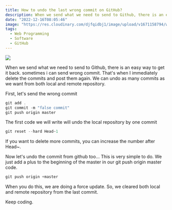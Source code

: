 ```yaml
---
title: How to undo the last wrong commit on GitHub?
description: When we send what we need to send to Github, there is an easy way to get it back. sometimes i can send wrong commit. That's when I immediately delete the commits and post them again.
date: "2022-12-16T08:05:46"
image: "https://res.cloudinary.com/djfqidbj1/image/upload/v1671158794/wtbaeyuvlicovk0ykaky.jpg"
tags:
  - Web Programming
  - Software
  - GitHub
---
```


<img
  className="w-full rounded-xl"
  src="https://res.cloudinary.com/djfqidbj1/image/upload/v1671158794/wtbaeyuvlicovk0ykaky.jpg"
/>

When we send what we need to send to Github, there is an easy way to get it back. sometimes i can send wrong commit. That's when I immediately delete the commits and post them again. We can undo as many commits as we want from both local and remote repository.

First, let's send the wrong commit

```javascript
git add .
git commit -m "false commit"
git push origin master
```

The first code we will write will undo the local repository by one commit

```javascript
git reset --hard Head~1
```

If you want to delete more commits, you can increase the number after Head~.

Now let's undo the commit from github too... This is very simple to do. We just add a plus to the beginning of the master in our git push origin master code.

```javascript
git push origin +master
```

When you do this, we are doing a force update. So, we cleared both local and remote repository from the last commit.

Keep coding.
